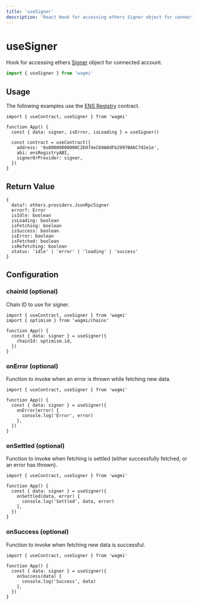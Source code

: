```yaml
---
title: 'useSigner'
description: 'React Hook for accessing ethers Signer object for connected account.'
---
```


# useSigner

Hook for accessing ethers [Signer](https://docs.ethers.io/v5/api/signer) object for connected account.

```ts
import { useSigner } from 'wagmi'
```

## Usage

The following examples use the [ENS Registry](https://etherscan.io/address/0x00000000000C2E074eC69A0dFb2997BA6C7d2e1e#code) contract.

```tsx {4, 9}
import { useContract, useSigner } from 'wagmi'

function App() {
  const { data: signer, isError, isLoading } = useSigner()

  const contract = useContract({
    address: '0x00000000000C2E074eC69A0dFb2997BA6C7d2e1e',
    abi: ensRegistryABI,
    signerOrProvider: signer,
  })
}
```

## Return Value

```tsx
{
  data?: ethers.providers.JsonRpcSigner
  error?: Error
  isIdle: boolean
  isLoading: boolean
  isFetching: boolean
  isSuccess: boolean
  isError: boolean
  isFetched: boolean
  isRefetching: boolean
  status: 'idle' | 'error' | 'loading' | 'success'
}
```

## Configuration

### chainId (optional)

Chain ID to use for signer.

```tsx {5-7}
import { useContract, useSigner } from 'wagmi'
import { optimism } from 'wagmi/chains'

function App() {
  const { data: signer } = useSigner({
    chainId: optimism.id,
  })
}
```

### onError (optional)

Function to invoke when an error is thrown while fetching new data.

```tsx {5-7}
import { useContract, useSigner } from 'wagmi'

function App() {
  const { data: signer } = useSigner({
    onError(error) {
      console.log('Error', error)
    },
  })
}
```

### onSettled (optional)

Function to invoke when fetching is settled (either successfully fetched, or an error has thrown).

```tsx {5-7}
import { useContract, useSigner } from 'wagmi'

function App() {
  const { data: signer } = useSigner({
    onSettled(data, error) {
      console.log('Settled', data, error)
    },
  })
}
```

### onSuccess (optional)

Function to invoke when fetching new data is successful.

```tsx {5-7}
import { useContract, useSigner } from 'wagmi'

function App() {
  const { data: signer } = useSigner({
    onSuccess(data) {
      console.log('Success', data)
    },
  })
}
```
